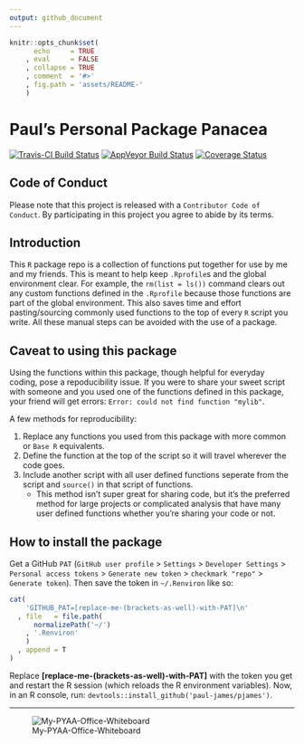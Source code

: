 ```yaml
---
output: github_document
---
```


<!-- README.md is generated from README.Rmd. Please edit that file -->

```r
knitr::opts_chunk$set(
      echo     = TRUE
    , eval     = FALSE
    , collapse = TRUE
    , comment  = '#>'
    , fig.path = 'assets/README-'
    )
```


# Paul's Personal Package Panacea

[![Travis-CI Build Status](https://travis-ci.org/paul-james/pjames.svg?branch=master)](https://travis-ci.org/paul-james/pjames)
[![AppVeyor Build Status](https://ci.appveyor.com/api/projects/status/github/paul-james/pjames?branch=master&svg=true)](https://ci.appveyor.com/project/paul-james/pjames)
[![Coverage Status](https://img.shields.io/codecov/c/github/paul-james/pjames/master.svg)](https://codecov.io/github/paul-james/pjames?branch=master)


## Code of Conduct

Please note that this project is released with a `Contributor Code of Conduct`. By participating in this project you agree to abide by its terms.

## Introduction

This `R` package repo is a collection of functions put together for use by me and my friends. This is meant to help keep `.Rprofile`s and the global environment clear. For example, the `rm(list = ls())` command clears out any custom functions defined in the `.Rprofile` because those functions are part of the global environment. This also saves time and effort pasting/sourcing commonly used functions to the top of every `R` script you write. All these manual steps can be avoided with the use of a package.

## Caveat to using this package

Using the functions within this package, though helpful for everyday coding, pose a repoducibility issue. If you were to share your sweet script with someone and you used one of the functions defined in this package, your friend will get errors: `Error: could not find function "mylib"`.

A few methods for reproducibility:

1. Replace any functions you used from this package with more common or `Base R` equivalents.
1. Define the function at the top of the script so it will travel wherever the code goes.
1. Include another script with all user defined functions seperate from the script and `source()` in that script of functions.
    * This method isn't super great for sharing code, but it's the preferred method for large projects or complicated analysis that have many user defined functions whether you're sharing your code or not.

## How to install the package

Get a GitHub `PAT` (`GitHub user profile` > `Settings` > `Developer Settings` > `Personal access tokens` > `Generate new token` > `checkmark "repo"` > `Generate token`). Then save the token in `~/.Renviron` like so:

```r
cat(
    'GITHUB_PAT=[replace-me-(brackets-as-well)-with-PAT]\n'
  , file   = file.path(
      normalizePath('~/')
    , '.Renviron'
    )
  , append = T
)
```

Replace **[replace-me-(brackets-as-well)-with-PAT]** with the token you get and restart the R session (which reloads the R environment variables).
Now, in an R console, run: `devtools::install_github('paul-james/pjames')`.

---

![My-PYAA-Office-Whiteboard](assets/pyaa-office-whiteboard.jpg)
